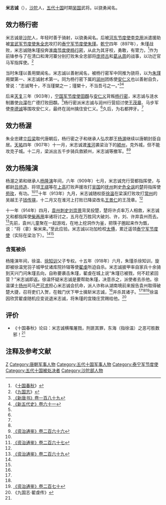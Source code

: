 '''米志诚'''（{{bd|9世纪||918年|catIdx=M}}），[[沙陀|沙陀]]人，[[五代十国|五代十国]]时期[[杨吴|吴国]]武将。以骁勇闻名。

== 效力杨行密 ==
米志诚是[[沙陀|沙陀]]人，年轻时善于骑射，以骁勇闻名。后被[[河东节度使|河东节度使]][[李克用|李克用]]派遣援助被[[宣武军节度使|宣武军节度使]][[朱全忠|朱全忠]]攻打的[[泰宁军节度使|泰宁军节度使]][[朱瑾|朱瑾]]。[[乾宁|乾宁]]四年（897年），朱瑾战败，米志诚随朱瑾投奔[[淮南节度使|淮南节度使]][[杨行密|杨行密]]，从此为其牙校，勇敢，有膂力，<ref name=SGCQ>《[[十国春秋|十国春秋]]》</ref>作为前锋参与了在清口和渒河寨分别打败朱全忠部将[[庞师古|庞师古]]和[[葛从周|葛从周]]的战事，以功迁官马军指挥使。<ref name=h9k>《[[九国志|九国志]]》</ref>

当时朱瑾以善用槊闻名，米志诚以善射闻名，被杨行密军中同推为骁将，以为[[朱瑾|朱瑾]]用槊第一、米志诚射术第一。同为杨行密下属的[[润州|润州]]团练使[[安仁义|安仁义]]也以善射自负，曾说：“志诚弩十，不当瑾槊之一；瑾槊十，不当吾弓之一。”<ref>[[:s:新唐书/卷189|《新唐书》卷一百八十九]]</ref><ref name=NHFD61>[[:s:新五代史/卷61|《新五代史》卷六十一]]</ref>

后来[[天复_(唐朝)|天复]]三年（903年），[[宁国军节度使|宁国军节度使]][[田頵|田頵]]与[[安仁义|安仁义]]背叛[[杨行密|杨行密]]，米志诚与涟水制置使[[台濛|台濛]]在广德打败田頵。<ref name=h9k/>杨行密派米志诚与润州行营招讨使[[王茂章|王茂章]]、马步军使[[李德诚|李德诚]]等围攻安仁义，最终在润州擒住安仁义。<ref name=NHFD61/>久后，为右都押牙。<ref name=SGCQ/>

== 效力杨渥 ==
朱全忠建立[[后梁|后梁]]取代唐朝后，杨行密之子和继承人弘农郡王[[杨渥|杨渥]]继续以唐朝封臣自居。[[天祐_(唐朝)|天祐]]四年（907年）十一月，米志诚渡[[淮河|淮河]]袭梁治下的[[颍州|颍州]]，克外城，但不能攻克子城。十二月，梁派出五千步骑兵救颍州，米志诚等撤军。<ref name=SGCQ/><ref>[[:s:资治通鉴/卷266|《资治通鉴》卷二百六十六]]</ref>

== 效力杨隆演 ==
杨渥之弟和继承人[[杨隆演|杨隆演]]年间，六年（909年）七月，米志诚充行营都指挥使，与都尉[[吕师造|吕师造]]、将领[[王祺|王祺]]等在[[上高|上高]]打败声援攻打[[杨吴|吴国]]的[[抚州|抚州]]刺史[[危全讽|危全讽]]的[[马楚|楚]]将指挥使[[苑玫|苑玫]]，有功。<ref name=SGCQ/><ref>[[:s:资治通鉴/卷267|《资治通鉴》卷二百六十七]]</ref>十年（913年）九月，米志诚随权臣[[徐温|徐温]]在梁溪打败攻打[[常州|常州]]的吴越王子[[钱传瑛|钱传瑛]]，十二月又在淮河上打败已降梁改名[[王景仁|王景仁]]的王茂章。<ref name=h9k/>

十一年（914年）四月，[[袁州_(古代)|袁州]][[刺史|刺史]][[刘崇景|刘崇景]]背吴投楚，楚将许贞率万人相救，米志诚又和都指挥使[[柴再用|柴再用]]率诸将讨之，五月在万胜冈大破刘、许，刘、许弃袁州而去。<ref>[[:s:资治通鉴/卷269|《资治通鉴》卷二百六十九]]</ref>先前，袁州儿童聚在一起游戏，在地上挖洞作为釜，把筷子圈起来作为甑，说：“将（拿）柴米来。”至此应验。米志诚以功加检校[[太傅|太傅]]，累迁遥领[[泰宁军节度使|泰宁军节度使]]（实际在梁治下）。<ref name=SGCQ/><ref name=h9k/>

=== 含冤被杀 ===
杨隆演年间，徐温、[[徐知训|徐知训]]父子专权。十五年（918年）六月，朱瑾杀徐知训，旋即被徐温党羽子城甲仗诸库院钤辖等使[[翟虔|翟虔]]所迫自杀。米志诚披甲率自家兵十余骑到天兴门问朱瑾去向，自称要袭击朱瑾，翟虔在城上说“朱瑾已被戮，何不赶紧回营？”米志诚即返。徐温怀疑米志诚是要帮助朱瑾，决意杀之，派使者去杀他。徐温谋士[[扬州|扬州]]司马[[严可求|严可求]]担心米志诚会抗命，派人诈称从湖南境前来报告袁州取得破楚大捷，召将吏们入贺，在戟门伏下甲士擒斩米志诚，<ref name=NHFD61/>并杀其诸子。<ref name=SGCQ/><ref name=h9k/><ref>[[:s:资治通鉴/卷270|《资治通鉴》卷二百七十]]</ref>徐温因欣赏翟虔随机应变说退米志诚，将朱瑾的宜陵庄赏赐给他。<ref>《九国志·翟虔传》</ref>

== 评价 ==
*《十国春秋》论曰：米志诚横罹屠戮，刑匪其罪，东海（指徐温）之恶可胜数邪！<ref name=SGCQ/>

== 注释及参考文献 ==
{{reflist}}

{{DEFAULTSORT:M}}
[[Category:米姓|Z]]
[[Category:唐朝军事人物|Category:唐朝军事人物]]
[[Category:五代十国军事人物|Category:五代十国军事人物]]
[[Category:泰宁军节度使|Category:泰宁军节度使]]
[[Category:五代十国被处决者|Category:五代十国被处决者]]
[[Category:沙陀部人物|Category:沙陀部人物]]